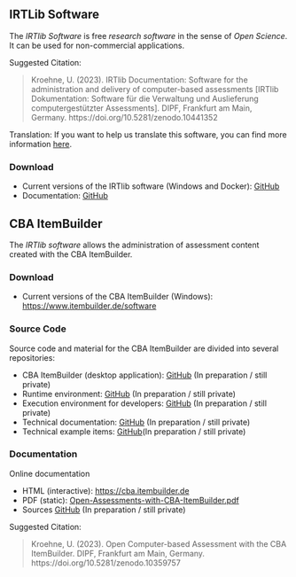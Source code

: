 ## IRTLib Software

The *IRTlib Software* is free *research software* in the sense of *Open Science*. It can be used for non-commercial applications. 

Suggested Citation:

> Kroehne, U. (2023). IRTlib Documentation: Software for the administration and delivery of computer-based assessments [IRTlib Dokumentation: Software für die Verwaltung und Auslieferung computergestützter Assessments]. DIPF, Frankfurt am Main, Germany. https://doi.org/10.5281/zenodo.10441352


::: callout-note
Translation: If you want to help us translate this software, you can find more information [here](translation.qmd).
:::

### Download

* Current versions of the IRTlib software (Windows and Docker): [GitHub](https://github.com/DIPFtba/IRTlibDeploymentSoftware)
* Documentation: [GitHub](https://github.com/kroehne/IRTLibDocumentation)

## CBA ItemBuilder

The *IRTlib software* allows the administration of assessment content created with the CBA ItemBuilder. 

### Download

* Current versions of the CBA ItemBuilder (Windows): [https://www.itembuilder.de/software](https://www.itembuilder.de/software)

### Source Code 

Source code and material for the CBA ItemBuilder are divided into several repositories: 

* CBA ItemBuilder (desktop application): [GitHub](https://github.com/DIPFtba/CBAItemBuilderDesktopEditor) (In preparation / still private)
* Runtime environment: [GitHub](https://github.com/DIPFtba/CBAItemBuilderRuntime) (In preparation / still private)
* Execution environment for developers: [GitHub](https://github.com/DIPFtba/CBAItemBuilderExecutionEnvironment) (In preparation / still private)
* Technical documentation: [GitHub](https://github.com/DIPFtba/CBAItemBuilderDocumentation) (In preparation / still private)
* Technical example items: [GitHub](https://github.com/DIPFtba/CBAItemBuilderExampleItems)(In preparation / still private)

### Documentation 

Online documentation

* HTML (interactive): [https://cba.itembuilder.de](https://cba.itembuilder.de)  
* PDF (static): [Open-Assessments-with-CBA-ItemBuilder.pdf](https://cba.itembuilder.de/Open-Assessments-with-CBA-ItemBuilder.pdf)
* Sources [GitHub](https://github.com/kroehne/CBAItemBuilderBook) (In preparation / still private)

Suggested Citation:

> Kroehne, U. (2023). Open Computer-based Assessment with the CBA ItemBuilder.
> DIPF, Frankfurt am Main, Germany. https://doi.org/10.5281/zenodo.10359757
